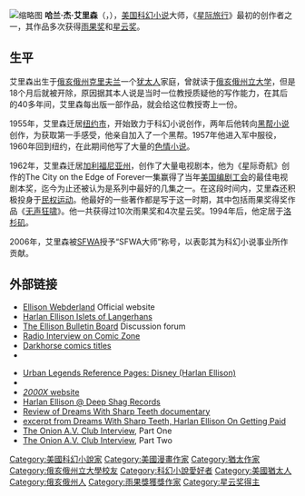 [[File:Harlan_Ellison_at_the_LA_Press_Club_(cropped).jpg|缩略图]]
'''哈兰·杰·艾里森'''（{{lang-en|'''Harlan Jay Ellison'''}}，{{bd|1934年|5月27日|2018年|6月27日|catIdx=Ellison}}），[[美国|美国]][[科幻小说|科幻小说]]大师，《[[星际旅行|星际旅行]]》最初的创作者之一，其作品多次获得[[雨果奖|雨果奖]]和[[星云奖|星云奖]]。

== 生平 ==
艾里森出生于[[俄亥俄州|俄亥俄州]][[克里夫兰|克里夫兰]]一个[[犹太人|犹太人]]家庭，曾就读于[[俄亥俄州立大学|俄亥俄州立大学]]，但是18个月后就被开除，原因据其本人说是当时一位教授质疑他的写作能力，在其后的40多年间，艾里森每出版一部作品，就会给这位教授寄上一份。

1955年，艾里森迁居[[纽约市|纽约市]]，开始致力于科幻小说创作，两年后他转向[[黑帮小说|黑帮小说]]创作，为获取第一手感受，他亲自加入了一个黑帮。1957年他进入军中服役，1960年回到纽约，在此期间他写了大量的[[色情小说|色情小说]]。

1962年，艾里森迁居[[加利福尼亚州|加利福尼亚州]]，创作了大量电视剧本，他为《星际奇航》创作的The City on the Edge of Forever一集赢得了当年[[美国编剧工会|美国编剧工会]]的最佳电视剧本奖，迄今为止还被认为是系列中最好的几集之一。在这段时间内，艾里森还积极投身于[[民权运动|民权运动]]。他最好的一些著作都是写于这一时期，其中包括雨果奖得奖作品《[[无声狂啸|无声狂啸]]》。他一共获得过10次雨果奖和4次星云奖。1994年后，他定居于[[洛杉矶|洛杉矶]]。

2006年，艾里森被[[SFWA|SFWA]]授予“SFWA大师”称号，以表彰其为科幻小说事业所作贡献。

==外部链接==
{{wikiquote}}
* [http://www.harlanellison.com/ Ellison Webderland]{{Wayback|url=http://www.harlanellison.com/ |date=20200928114344 }} Official website
* [https://web.archive.org/web/20070428032235/http://www.islets.net/index.html Harlan Ellison Islets of Langerhans]
* [http://harlanellison.com/heboard/forum/ The Ellison Bulletin Board]{{Wayback|url=http://harlanellison.com/heboard/forum/ |date=20190316110732 }} Discussion forum
* [https://web.archive.org/web/20060321091809/http://www.worldtalkradio.com/archive.asp?aid=4239 Radio Interview on Comic Zone]
* [http://www.darkhorse.com/search/search.php?frompage=userinput&sstring=harlan+ellison&x=0&y=0 Darkhorse comics titles] {{Wayback|url=http://www.darkhorse.com/search/search.php?frompage=userinput&sstring=harlan+ellison&x=0&y=0 |date=20190403171256 }}
* {{imdb name|0255196|Harlan Ellison}}
{{memoryalpha}}
* [http://www.snopes.com/disney/wdco/ellison.htm Urban Legends Reference Pages: Disney (Harlan Ellison)]
* {{isfdb name|Harlan_Ellison|Harlan Ellison}}
* [https://web.archive.org/web/20080516035007/http://www.irasov.com/future.htm ''2000X'' website]
* [http://www.deepshag.com/artists/ellison.html Harlan Ellison @ Deep Shag Records] {{Wayback|url=http://www.deepshag.com/artists/ellison.html |date=20190316092805 }}
* [http://filmthreat.com/index.php?section=features&Id=1949 Review of Dreams With Sharp Teeth documentary]{{Wayback|url=http://filmthreat.com/index.php?section=features&Id=1949 |date=20070930154841 }}
* [http://www.youtube.com/watch?v=mj5IV23g-fE excerpt from Dreams With Sharp Teeth, Harlan Ellison On Getting Paid]{{Wayback|url=http://www.youtube.com/watch?v=mj5IV23g-fE |date=20201220211939 }}
* [http://www.avclub.com/content/interview/harlan_ellison_part_one The Onion A.V. Club Interview]{{Wayback|url=http://www.avclub.com/content/interview/harlan_ellison_part_one |date=20081211044014 }}, Part One
* [https://web.archive.org/web/20080611235027/http://www.avclub.com/content/interview/harlan_ellison_part_two The Onion A.V. Club Interview], Part Two
{{土星奖最佳剧本}}
{{Authority control}}
{{DEFAULTSORT:Ellision}}
[[Category:美國科幻小說家|Category:美國科幻小說家]]
[[Category:美國漫畫作家|Category:美國漫畫作家]]
[[Category:猶太作家|Category:猶太作家]]
[[Category:俄亥俄州立大學校友|Category:俄亥俄州立大學校友]]
[[Category:科幻小說愛好者|Category:科幻小說愛好者]]
[[Category:美國猶太人|Category:美國猶太人]]
[[Category:俄亥俄州人|Category:俄亥俄州人]]
[[Category:雨果獎獲獎作家|Category:雨果獎獲獎作家]]
[[Category:星云奖得主|Category:星云奖得主]]